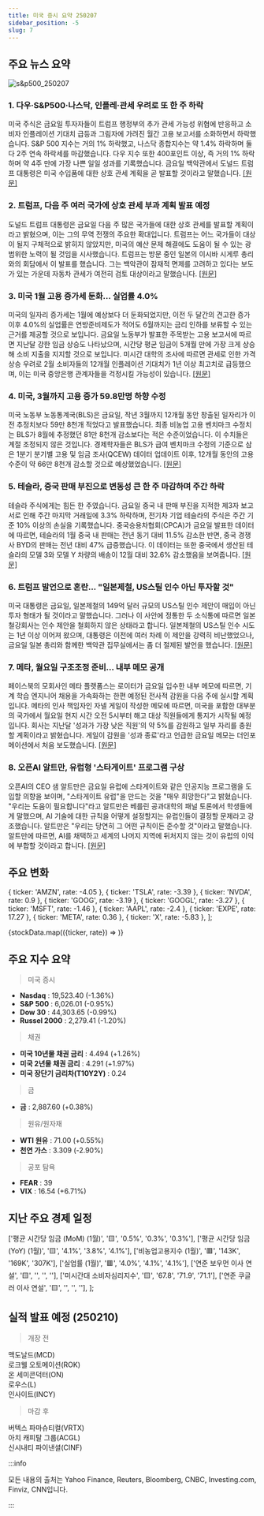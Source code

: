 ```yaml
---
title: 미국 증시 요약 250207
sidebar_position: -5
slug: 7
---
```


## 주요 뉴스 요약

![s&p500_250207](/map/250207.png)

### 1. **다우·S&P500·나스닥, 인플레·관세 우려로 또 한 주 하락**

미국 주식은 금요일 투자자들이 트럼프 행정부의 추가 관세 가능성 위협에 반응하고 소비자 인플레이션 기대치 급등과 그림자에 가려진 월간 고용 보고서를 소화하면서 하락했습니다. S&P 500 지수는 거의 1% 하락했고, 나스닥 종합지수는 약 1.4% 하락하며 둘 다 2주 연속 하락세를 마감했습니다. 다우 지수 또한 400포인트 이상, 즉 거의 1% 하락하며 약 4주 만에 가장 나쁜 일일 성과를 기록했습니다. 금요일 백악관에서 도널드 트럼프 대통령은 미국 수입품에 대한 상호 관세 계획을 곧 발표할 것이라고 말했습니다. [[원문]](https://finance.yahoo.com/news/live/stock-market-today-dow-sp-500-nasdaq-slide-as-inflation-tariff-fears-push-stocks-to-another-losing-week-210048275.html)

### 2. **트럼프, 다음 주 여러 국가에 상호 관세 부과 계획 발표 예정**

도널드 트럼프 대통령은 금요일 다음 주 많은 국가들에 대한 상호 관세를 발표할 계획이라고 밝혔으며, 이는 그의 무역 전쟁의 주요한 확대입니다. 트럼프는 어느 국가들이 대상이 될지 구체적으로 밝히지 않았지만, 미국의 예산 문제 해결에도 도움이 될 수 있는 광범위한 노력이 될 것임을 시사했습니다. 트럼프는 방문 중인 일본의 이시바 시게루 총리와의 회담에서 이 발표를 했습니다. 그는 백악관이 잠재적 면제를 고려하고 있다는 보도가 있는 가운데 자동차 관세가 여전히 검토 대상이라고 말했습니다. [[원문]](https://www.reuters.com/world/us/trump-told-gop-lawmakers-he-plans-announce-reciprocal-tariffs-early-friday-2025-02-07/)

### 3. **미국 1월 고용 증가세 둔화... 실업률 4.0%**

미국의 일자리 증가세는 1월에 예상보다 더 둔화되었지만, 이전 두 달간의 견고한 증가 이후 4.0%의 실업률은 연방준비제도가 적어도 6월까지는 금리 인하를 보류할 수 있는 근거를 제공할 것으로 보입니다. 금요일 노동부가 발표한 주목받는 고용 보고서에 따르면 지난달 강한 임금 상승도 나타났으며, 시간당 평균 임금이 5개월 만에 가장 크게 상승해 소비 지출을 지지할 것으로 보입니다. 미시간 대학의 조사에 따르면 관세로 인한 가격 상승 우려로 2월 소비자들의 12개월 인플레이션 기대치가 1년 이상 최고치로 급등했으며, 이는 미국 중앙은행 관계자들을 걱정시킬 가능성이 있습니다. [[원문]](https://www.reuters.com/markets/us/us-job-growth-misses-expectations-january-unemployment-rate-40-2025-02-07/)

### 4. **미국, 3월까지 고용 증가 59.8만명 하향 수정**

미국 노동부 노동통계국(BLS)은 금요일, 작년 3월까지 12개월 동안 창출된 일자리가 이전 추정치보다 59만 8천개 적었다고 발표했습니다. 최종 비농업 고용 벤치마크 수정치는 BLS가 8월에 추정했던 81만 8천개 감소보다는 적은 수준이었습니다. 이 수치들은 계절 조정되지 않은 것입니다. 경제학자들은 BLS가 급여 벤치마크 수정의 기준으로 삼은 1분기 분기별 고용 및 임금 조사(QCEW) 데이터 업데이트 이후, 12개월 동안의 고용 수준이 약 66만 8천개 감소할 것으로 예상했었습니다. [[원문]](https://www.reuters.com/markets/us-job-growth-through-march-revised-down-by-598000-2025-02-07/)

### 5. **테슬라, 중국 판매 부진으로 변동성 큰 한 주 마감하며 주간 하락**

테슬라 주식에게는 힘든 한 주였습니다. 금요일 중국 내 판매 부진을 지적한 제3자 보고서로 인해 주간 마지막 거래일에 3.3% 하락하며, 전기차 기업 테슬라의 주식은 주간 기준 10% 이상의 손실을 기록했습니다. 중국승용차협회(CPCA)가 금요일 발표한 데이터에 따르면, 테슬라의 1월 중국 내 판매는 전년 동기 대비 11.5% 감소한 반면, 중국 경쟁사 BYD의 판매는 전년 대비 47% 급증했습니다. 이 데이터는 또한 중국에서 생산된 테슬라의 모델 3와 모델 Y 차량의 배송이 12월 대비 32.6% 감소했음을 보여줍니다. [[원문]](https://finance.yahoo.com/news/tesla-stock-posts-weekly-loss-as-slump-in-china-deliveries-caps-volatile-week-210755236.html)

### 6. **트럼프 발언으로 혼란... "일본제철, US스틸 인수 아닌 투자할 것"**

미국 대통령은 금요일, 일본제철의 149억 달러 규모의 US스틸 인수 제안이 매입이 아닌 투자 형태가 될 것이라고 말했습니다. 그러나 이 사안에 정통한 두 소식통에 따르면 일본 철강회사는 인수 제안을 철회하지 않은 상태라고 합니다.
일본제철의 US스틸 인수 시도는 1년 이상 이어져 왔으며, 대통령은 이전에 여러 차례 이 제안을 강력히 비난했었으나, 금요일 일본 총리와 함께한 백악관 집무실에서는 좀 더 절제된 발언을 했습니다. [[원문]](https://www.reuters.com/markets/commodities/trump-considering-allowing-nippon-steels-149-bln-us-steel-takeover-cbs-news-2025-02-07/)

### 7. **메타, 월요일 구조조정 준비... 내부 메모 공개**

페이스북의 모회사인 메타 플랫폼스는 로이터가 금요일 입수한 내부 메모에 따르면, 기계 학습 엔지니어 채용을 가속화하는 한편 예정된 전사적 감원을 다음 주에 실시할 계획입니다. 메타의 인사 책임자인 자넬 게일이 작성한 메모에 따르면, 미국을 포함한 대부분의 국가에서 월요일 현지 시간 오전 5시부터 해고 대상 직원들에게 통지가 시작될 예정입니다. 회사는 지난달 '성과가 가장 낮은 직원'의 약 5%를 감원하고 일부 자리를 충원할 계획이라고 밝혔습니다. 게일이 감원을 '성과 종료'라고 언급한 금요일 메모는 더인포메이션에서 처음 보도했습니다. [[원문]](https://www.reuters.com/technology/meta-prepares-layoffs-monday-internal-memo-2025-02-07/)

### 8. **오픈AI 알트만, 유럽형 '스타게이트' 프로그램 구상**

오픈AI의 CEO 샘 알트만은 금요일 유럽에 스타게이트와 같은 인공지능 프로그램을 도입할 의향을 보이며, "스타게이트 유럽"을 만드는 것을 "매우 희망한다"고 밝혔습니다. "우리는 도움이 필요합니다"라고 알트만은 베를린 공과대학의 패널 토론에서 학생들에게 말했으며, AI 기술에 대한 규칙을 어떻게 설정할지는 유럽인들이 결정할 문제라고 강조했습니다. 알트만은 "우리는 당연히 그 어떤 규칙이든 준수할 것"이라고 말했습니다. 알트만에 따르면, AI를 채택하고 세계의 나머지 지역에 뒤처지지 않는 것이 유럽의 이익에 부합할 것이라고 합니다. [[원문]](https://www.reuters.com/technology/artificial-intelligence/openais-altman-envisions-stargate-like-programme-europe-2025-02-07/)

## 주요 변화

  { ticker: 'AMZN', rate: -4.05 },
  { ticker: 'TSLA', rate: -3.39 },
  { ticker: 'NVDA', rate: 0.9 },
  { ticker: 'GOOG', rate: -3.19 },
  { ticker: 'GOOGL', rate: -3.27 },
  { ticker: 'MSFT', rate: -1.46 },
  { ticker: 'AAPL', rate: -2.4 },
  { ticker: 'EXPE', rate: 17.27 },
  { ticker: 'META', rate: 0.36 },
  { ticker: 'X', rate: -5.83 },
];

{stockData.map(({ticker, rate}) => <StockCardMini key={ticker} ticker={ticker} rate={rate}></StockCardMini>)}

## 주요 지수 요약

> 미국 증시

- **Nasdaq** : 19,523.40 (-1.36%)
- **S&P 500** : 6,026.01 (-0.95%)
- **Dow 30** : 44,303.65 (-0.99%)
- **Russel 2000** : 2,279.41 (-1.20%)

> 채권

- **미국 10년물 채권 금리** : 4.494 (+1.26%)
- **미국 2년물 채권 금리** : 4.291 (+1.97%)
- **미국 장단기 금리차(T10Y2Y)** : 0.24

> 금

- **금** : 2,887.60 (+0.38%)

> 원유/원자재

- **WTI 원유** : 71.00 (+0.55%)
- **천연 가스** : 3.309 (-2.90%)

> 공포 탐욕

- **FEAR** : 39
- **VIX** : 16.54 (+6.71%)

## 지난 주요 경제 일정

  ['평균 시간당 임금 (MoM) (1월)', '🟨', '0.5%', '0.3%', '0.3%'],
  ['평균 시간당 임금 (YoY) (1월)', '🟨', '4.1%', '3.8%', '4.1%'],
  ['비농업고용지수 (1월)', '🟥', '143K', '169K', '307K'],
  ['실업률 (1월)', '🟥', '4.0%', '4.1%', '4.1%'],
  ['연준 보우먼 이사 연설', '🟨', '', '', ''],
  ['미시간대 소비자심리지수', '🟨', '67.8', '71.9', '71.1'],
  ['연준 쿠글러 이사 연설', '🟨', '', '', ''],
];

<EconomicCalendar data={eventsData} />

## 실적 발표 예정 (250210)

> 개장 전

맥도날드(MCD)  
로크웰 오토메이션(ROK)  
온 세미콘덕터(ON)  
로우스(L)  
인사이트(INCY)

> 마감 후

버텍스 파마슈티컬(VRTX)  
아치 캐피탈 그룹(ACGL)  
신시내티 파이낸셜(CINF)

:::info

모든 내용의 출처는 Yahoo Finance, Reuters, Bloomberg, CNBC, Investing.com, Finviz, CNN입니다.

:::
